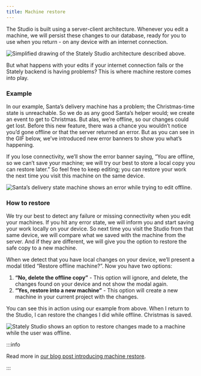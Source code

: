 ```yaml
---
title: Machine restore
---
```


The Studio is built using a server-client architecture.
Whenever you edit a machine, we will persist these changes to our database, ready for you to use when you return - on any device with an internet connection.

![Simplified drawing of the Stately Studio architecture described above.](/studio_architecture_challenges.png)

But what happens with your edits if your internet connection fails or the Stately backend is having problems?
This is where machine restore comes into play.

### Example

In our example, Santa’s delivery machine has a problem; the Christmas-time state is unreachable.
So we do as any good Santa’s helper would; we create an event to get to Christmas.
But alas, we’re offline, so our changes could get lost.
Before this new feature, there was a chance you wouldn’t notice you’d gone offline or that the server returned an error.
But as you can see in the GIF below, we’ve introduced new error banners to show you what’s happening.

If you lose connectivity, we’ll show the error banner saying, “You are offline, so we can’t save your machine; we will try our best to store a local copy you can restore later.”
So feel free to keep editing; you can restore your work the next time you visit this machine on the same device.

![Santa’s delivery state machine shows an error while trying to edit offline.](/recovery_offline_error.gif)

### How to restore

We try our best to detect any failure or missing connectivity when you edit your machines.
If you hit any error state, we will inform you and start saving your work locally on your device.
So next time you visit the Studio from that same device, we will compare what we saved with the machine from the server.
And if they are different, we will give you the option to restore the safe copy to a new machine.

When we detect that you have local changes on your device, we’ll present a modal titled “Restore offline machine?”.
Now you have two options:

1. **“No, delete the offline copy”** - This option will ignore, and delete, the changes found on your device and not show the modal again.
2. **“Yes, restore into a new machine”** - This option will create a new machine in your current project with the changes.

You can see this in action using our example from above.
When I return to the Studio, I can restore the changes I did while offline. Christmas is saved.

![Stately Studio shows an option to restore changes made to a machine while the user was offline.](/recovery_restore_machine.gif)

:::info

Read more in [our blog post introducing machine restore](https://stately.ai/blog/2022-12-22-machine-recovery).

:::
